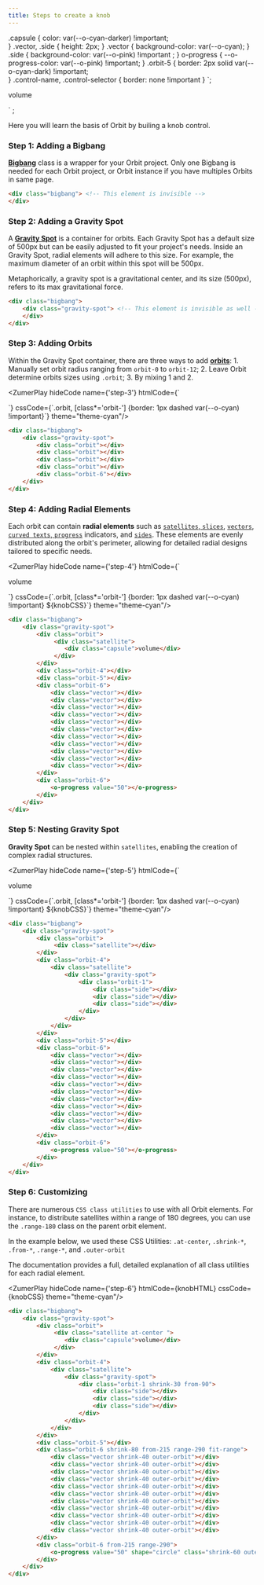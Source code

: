 ```yaml
---
title: Steps to create a knob
---
```



.capsule {
    color: var(--o-cyan-darker) !important;  
}
.vector, .side {
    height: 2px;
}
.vector {
    background-color: var(--o-cyan);
}
.side {
    background-color: var(--o-pink) !important ;
}
o-progress {
 --o-progress-color: var(--o-pink) !important;
}
.orbit-5 {
    border: 2px solid var(--o-cyan-dark) !important;  
}
.control-name, .control-selector {
    border: none !important
}
`;
    <div class="gravity-spot">
        <div class="orbit">
             <div class="satellite at-center control-name ">
                <div class="capsule">volume</div>
             </div>
        </div>
        <div class="orbit-4">
            <div class="satellite control-selector">
                <div class="gravity-spot">
                    <div class="orbit-1 shrink-30 from-90 ">
                        <div class="side"></div>
                        <div class="side"></div>
                        <div class="side"></div>
                    </div>
                </div>
            </div>
        </div>
        <div class="orbit-5"></div>
        <div class="orbit-6 shrink-80 from-215 range-290 fit-range">
            <div class="vector shrink-40 outer-orbit"></div>
            <div class="vector shrink-40 outer-orbit"></div>
            <div class="vector shrink-40 outer-orbit"></div>
            <div class="vector shrink-40 outer-orbit"></div>
            <div class="vector shrink-40 outer-orbit"></div>
            <div class="vector shrink-40 outer-orbit"></div>
            <div class="vector shrink-40 outer-orbit"></div>
            <div class="vector shrink-40 outer-orbit"></div>
            <div class="vector shrink-40 outer-orbit"></div>
            <div class="vector shrink-40 outer-orbit"></div>
            <div class="vector shrink-40 outer-orbit"></div>
        </div>
        <div class="orbit-6 orbit-6 from-215 range-290">
            <o-progress value="50" shape="circle" class="shrink-60 outer-orbit"></o-progress>
        </div>
    </div>
</div>` ;

Here you will learn the basis of Orbit by builing a knob control.

### Step 1: Adding a Bigbang
**[Bigbang](/orbit-docs/elements/bigbang)** class is a wrapper for your Orbit project. Only one Bigbang is needed for each Orbit project, or Orbit instance if you have multiples Orbits in same page. 

```html wrap
<div class="bigbang"> <!-- This element is invisible -->
</div>
```

### Step 2: Adding a Gravity Spot
A **[Gravity Spot](/orbit-docs/elements/gravity-spot)** is a container for orbits. Each Gravity Spot has a default size of 500px but can be easily adjusted to fit your project's needs. Inside an Gravity Spot, radial elements will adhere to this size. For example, the maximum diameter of an orbit within this spot will be 500px.

Metaphorically, a gravity spot is a gravitational center, and its size (500px), refers to its max gravitational force. 

```html wrap
<div class="bigbang">
    <div class="gravity-spot"> <!-- This element is invisible as well -->
    </div>
</div>
```

### Step 3: Adding Orbits
Within the Gravity Spot container, there are three ways to add **[orbits](/orbit-docs/elements/orbit)**: 1. Manually set orbit radius ranging from `orbit-0` to `orbit-12`; 2. Leave Orbit determine orbits sizes using `.orbit`; 3. By mixing 1 and 2.

<ZumerPlay hideCode name={'step-3'} htmlCode={`<div class="bigbang">
    <div class="gravity-spot">
        <div class="orbit"></div>
        <div class="orbit"></div>
        <div class="orbit"></div>
        <div class="orbit"></div>
        <div class="orbit-6"></div>
    </div>
</div>`}  cssCode={`.orbit, [class*='orbit-'] {border: 1px dashed var(--o-cyan) !important}`}  theme="theme-cyan"/>

```html wrap
<div class="bigbang">
    <div class="gravity-spot">
        <div class="orbit"></div>
        <div class="orbit"></div>
        <div class="orbit"></div>
        <div class="orbit"></div>
        <div class="orbit-6"></div>
    </div>
</div>
```

### Step 4: Adding Radial Elements
Each orbit can contain **radial elements** such as [`satellites`](/orbit-docs/elements/satellite),[ `slices`](/orbit-docs/elements/slice), [`vectors`](/orbit-docs/elements/vector), [`curved texts`](/orbit-docs/elements/text),[ `progress`](/orbit-docs/elements/progress) indicators, and [`sides`](/orbit-docs/elements/side). These elements are evenly distributed along the orbit's perimeter, allowing for detailed radial designs tailored to specific needs.

<ZumerPlay hideCode name={'step-4'} htmlCode={`<div class="bigbang">
    <div class="gravity-spot">
        <div class="orbit">
             <div class="satellite">
                <div class="capsule">volume</div>
             </div>
        </div>
        <div class="orbit-4"></div>
        <div class="orbit-5"></div>
        <div class="orbit-6">
            <div class="vector"></div>
            <div class="vector"></div>
            <div class="vector"></div>
            <div class="vector"></div>
            <div class="vector"></div>
            <div class="vector"></div>
            <div class="vector"></div>
            <div class="vector"></div>
            <div class="vector"></div>
            <div class="vector"></div>
            <div class="vector"></div>
        </div>
        <div class="orbit-6">
            <o-progress value="50"></o-progress>
        </div>
    </div>
</div>`}  cssCode={`.orbit, [class*='orbit-'] {border: 1px dashed var(--o-cyan) !important}  ${knobCSS}`}  theme="theme-cyan"/>


```html wrap
<div class="bigbang">
    <div class="gravity-spot">
        <div class="orbit">
             <div class="satellite">
                <div class="capsule">volume</div>
             </div>
        </div>
        <div class="orbit-4"></div>
        <div class="orbit-5"></div>
        <div class="orbit-6">
            <div class="vector"></div>
            <div class="vector"></div>
            <div class="vector"></div>
            <div class="vector"></div>
            <div class="vector"></div>
            <div class="vector"></div>
            <div class="vector"></div>
            <div class="vector"></div>
            <div class="vector"></div>
            <div class="vector"></div>
            <div class="vector"></div>
        </div>
        <div class="orbit-6">
            <o-progress value="50"></o-progress>
        </div>
    </div>
</div>
```

### Step 5: Nesting Gravity Spot
**Gravity Spot** can be nested within `satellites`, enabling the creation of complex radial structures.

<ZumerPlay hideCode name={'step-5'} htmlCode={`<div class="bigbang">
    <div class="gravity-spot">
        <div class="orbit">
            <div class="satellite">
                <div class="capsule">volume</div>
             </div>
        </div>
        <div class="orbit-4">
            <div class="satellite">
                <div class="gravity-spot">
                    <div class="orbit-1">
                        <div class="side"></div>
                        <div class="side"></div>
                        <div class="side"></div>
                    </div>
                </div>
            </div>
        </div>
        <div class="orbit-5"></div>
        <div class="orbit-6">
            <div class="vector"></div>
            <div class="vector"></div>
            <div class="vector"></div>
            <div class="vector"></div>
            <div class="vector"></div>
            <div class="vector"></div>
            <div class="vector"></div>
            <div class="vector"></div>
            <div class="vector"></div>
            <div class="vector"></div>
            <div class="vector"></div>
        </div>
        <div class="orbit-6">
            <o-progress value="50"></o-progress>
        </div>
    </div>
</div>`}  cssCode={`.orbit, [class*='orbit-'] {border: 1px dashed var(--o-cyan) !important} ${knobCSS}`}  theme="theme-cyan"/>

```html wrap
<div class="bigbang">
    <div class="gravity-spot">
        <div class="orbit">
             <div class="satellite"></div>
        </div>
        <div class="orbit-4">
            <div class="satellite">
                <div class="gravity-spot">
                    <div class="orbit-1">
                        <div class="side"></div>
                        <div class="side"></div>
                        <div class="side"></div>
                    </div>
                </div>
            </div>
        </div>
        <div class="orbit-5"></div>
        <div class="orbit-6">
            <div class="vector"></div>
            <div class="vector"></div>
            <div class="vector"></div>
            <div class="vector"></div>
            <div class="vector"></div>
            <div class="vector"></div>
            <div class="vector"></div>
            <div class="vector"></div>
            <div class="vector"></div>
            <div class="vector"></div>
            <div class="vector"></div>
        </div>
        <div class="orbit-6">
            <o-progress value="50"></o-progress>
        </div>
    </div>
</div>
```


### Step 6: Customizing
There are numerous `CSS class utilities` to use with all Orbit elements. For instance, to distribute satellites within a range of 180 degrees, you can use the `.range-180` class on the parent orbit element. 

In the example below, we used these CSS Utilities: `.at-center`, `.shrink-*`, `.from-*`, `.range-*`, and `.outer-orbit`

The documentation provides a full, detailed explanation of all class utilities for each radial element.



<ZumerPlay hideCode name={'step-6'} htmlCode={knobHTML}  cssCode={knobCSS}  theme="theme-cyan"/>


```html wrap
<div class="bigbang">
    <div class="gravity-spot">
        <div class="orbit">
             <div class="satellite at-center ">
                <div class="capsule">volume</div>
             </div>
        </div>
        <div class="orbit-4">
            <div class="satellite">
                <div class="gravity-spot">
                    <div class="orbit-1 shrink-30 from-90">
                        <div class="side"></div>
                        <div class="side"></div>
                        <div class="side"></div>
                    </div>
                </div>
            </div>
        </div>
        <div class="orbit-5"></div>
        <div class="orbit-6 shrink-80 from-215 range-290 fit-range">
            <div class="vector shrink-40 outer-orbit"></div>
            <div class="vector shrink-40 outer-orbit"></div>
            <div class="vector shrink-40 outer-orbit"></div>
            <div class="vector shrink-40 outer-orbit"></div>
            <div class="vector shrink-40 outer-orbit"></div>
            <div class="vector shrink-40 outer-orbit"></div>
            <div class="vector shrink-40 outer-orbit"></div>
            <div class="vector shrink-40 outer-orbit"></div>
            <div class="vector shrink-40 outer-orbit"></div>
            <div class="vector shrink-40 outer-orbit"></div>
            <div class="vector shrink-40 outer-orbit"></div>
        </div>
        <div class="orbit-6 from-215 range-290">
            <o-progress value="50" shape="circle" class="shrink-60 outer-orbit"></o-progress>
        </div>
    </div>
</div>
```


